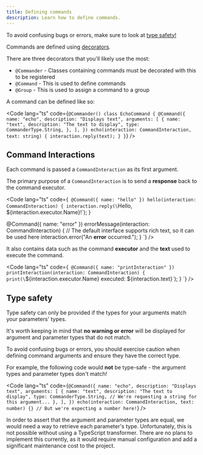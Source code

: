 ```yaml
---
title: Defining commands
description: Learn how to define commands.
---
```



<Aside type="caution">
To avoid confusing bugs or errors, make sure to look at
<a href="/commander/commands/defining-commands#type-safety">type safety!</a>
</Aside>

Commands are defined using [decorators](https://www.typescriptlang.org/docs/handbook/decorators.html).

There are three decorators that you'll likely use the most:

- `@Commander` - Classes containing commands must be decorated with this to be registered
- `@Command` - This is used to define commands
- `@Group` - This is used to assign a command to a group

A command can be defined like so:

<Code lang="ts" code={`
@Commander()
class EchoCommand {
    @Command({
        name: "echo",
        description: "Displays text",
        arguments: [
            {
                name: "text",
                description: "The text to display",
                type: CommanderType.String,
            },
        ],
    })
    echo(interaction: CommandInteraction, text: string) {
        interaction.reply(text);
    }
}
`} />

## Command Interactions

Each command is passed a `CommandInteraction` as its first argument.

The primary purpose of a `CommandInteraction` is to send a **response** back
to the command executor.

<Code lang="ts" code={`
@Command({ name: "hello" })
hello(interaction: CommandInteraction) {
    interaction.reply(\`Hello, \${interaction.executor.Name}!\`);
}

@Command({ name: "error" })
errorMessage(interaction: CommandInteraction) {
    // The default interface supports rich text, so it can be used here
    interaction.error("An <b>error</b> occurred.");
}
`} />

It also contains data such as the command **executor**
and the **text** used to execute the command.

<Code lang="ts" code={`
@Command({ name: "printInteraction" })
printInteraction(interaction: CommandInteraction) {
    print(\`\${interaction.executor.Name} executed: \${interaction.text}\`);
}
`} />

## Type safety

Type safety can only be provided if the types for your arguments match your parameters' types.

It's worth keeping in mind that **no warning or error** will be
displayed for argument and parameter types that do not match.

To avoid confusing bugs or errors, you should exercise caution when defining
command arguments and ensure they have the correct type.

For example, the following code would **not** be type-safe - the argument types and
parameter types don't match!

<Code lang="ts" code={`
@Command({
    name: "echo",
    description: "Displays text",
    arguments: [
        {
            name: "text",
            description: "The text to display",
            type: CommanderType.String, // We're requesting a string for this argument...
        },
    ],
})
echo(interaction: CommandInteraction, text: number) {} // But we're expecting a number here!
`} />

In order to assert that the argument and parameter types are equal,
we would need a way to retrieve each parameter's type.
Unfortunately, this is not possible without using a TypeScript transformer.
There are no plans to implement this currently, as it would require manual configuration
and add a significant maintenance cost to the project.